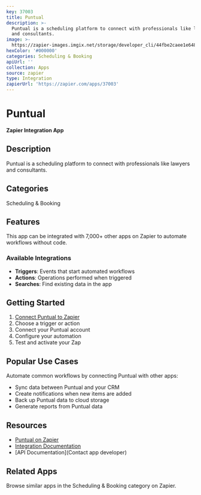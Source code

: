 ```yaml
---
key: 37003
title: Puntual
description: >-
  Puntual is a scheduling platform to connect with professionals like lawyers
  and consultants.
image: >-
  https://zapier-images.imgix.net/storage/developer_cli/44fbe2caee1e6482e5d38860cee9da1d.png?auto=format%2Ccompress&ixlib=python-3.0.0&q=50
hexColor: '#000000'
categories: Scheduling & Booking
apiUrl: ''
collection: Apps
source: zapier
type: Integration
zapierUrl: 'https://zapier.com/apps/37003'
---
```

# Puntual

**Zapier Integration App**

## Description

Puntual is a scheduling platform to connect with professionals like lawyers and consultants.

## Categories

Scheduling & Booking

## Features

This app can be integrated with 7,000+ other apps on Zapier to automate workflows without code.

### Available Integrations

- **Triggers**: Events that start automated workflows
- **Actions**: Operations performed when triggered
- **Searches**: Find existing data in the app

## Getting Started

1. [Connect Puntual to Zapier](https://zapier.com/apps/37003)
2. Choose a trigger or action
3. Connect your Puntual account
4. Configure your automation
5. Test and activate your Zap

## Popular Use Cases

Automate common workflows by connecting Puntual with other apps:

- Sync data between Puntual and your CRM
- Create notifications when new items are added
- Back up Puntual data to cloud storage
- Generate reports from Puntual data

## Resources

- [Puntual on Zapier](https://zapier.com/apps/37003)
- [Integration Documentation](https://zapier.com/apps/37003/integrations)
- [API Documentation](Contact app developer)

## Related Apps

Browse similar apps in the Scheduling & Booking category on Zapier.
